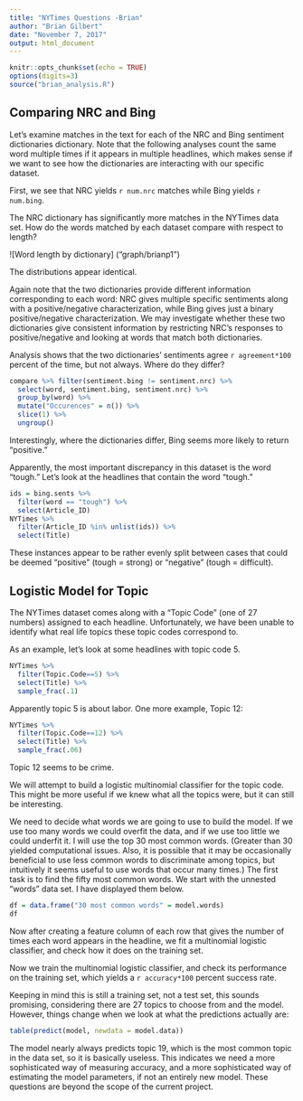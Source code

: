 ```yaml
---
title: "NYTimes Questions -Brian"
author: "Brian Gilbert"
date: "November 7, 2017"
output: html_document
---
```



```r
knitr::opts_chunk$set(echo = TRUE)
options(digits=3)
source("brian_analysis.R")
```

## Comparing NRC and Bing

Let's examine matches in the text for each of the NRC and Bing sentiment dictionaries dictionary. Note that the following analyses count the same word multiple times if it appears in multiple headlines, which makes sense if we want to see how the dictionaries are interacting with our specific dataset.

First, we see that NRC yields `r num.nrc` matches while Bing yields `r num.bing`.

The NRC dictionary has significantly more matches in the NYTimes data set. How do the words matched by each dataset compare with respect to length?

![Word length by dictionary] ("graph/brianp1")

The distributions appear identical.

Again note that the two dictionaries provide different information corresponding to each word: NRC gives multiple specific sentiments along with a positive/negative characterization, while Bing gives just a binary positive/negative characterization. We may investigate whether these two dictionaries give consistent information by restricting NRC's responses to positive/negative and looking at words that match both dictionaries.

Analysis shows that the two dictionaries' sentiments agree `r agreement*100` percent of the time, but not always. Where do they differ?

```r
compare %>% filter(sentiment.bing != sentiment.nrc) %>% 
  select(word, sentiment.bing, sentiment.nrc) %>% 
  group_by(word) %>%
  mutate("Occurences" = n()) %>%
  slice(1) %>%
  ungroup()
```

Interestingly, where the dictionaries differ, Bing seems more likely to return "positive."

Apparently, the most important discrepancy in this dataset is the word "tough." Let's look at the headlines that contain the word "tough."

```r
ids = bing.sents %>% 
  filter(word == "tough") %>%
  select(Article_ID) 
NYTimes %>%
  filter(Article_ID %in% unlist(ids)) %>%
  select(Title)
```

These instances appear to be rather evenly split between cases that could be deemed "positive" (tough = strong) or "negative" (tough = difficult).

## Logistic Model for Topic

The NYTimes dataset comes along with a "Topic Code" (one of 27 numbers) assigned to each headline. Unfortunately, we have been unable to identify what real life topics these topic codes correspond to.

As an example, let's look at some headlines with topic code 5.

```r
NYTimes %>% 
  filter(Topic.Code==5) %>%
  select(Title) %>%
  sample_frac(.1)
```

Apparently topic 5 is about labor. One more example, Topic 12:

```r
NYTimes %>% 
  filter(Topic.Code==12) %>%
  select(Title) %>%
  sample_frac(.06)
```

Topic 12 seems to be crime.

We will attempt to build a logistic multinomial classifier for the topic code. This might be more useful if we knew what all the topics were, but it can still be interesting.

We need to decide what words we are going to use to build the model. If we use too many words we could overfit the data, and if we use too little we could underfit it. I will use the top 30 most common words. (Greater than 30 yielded computational issues. Also, it is possible that it may be occasionally beneficial to use less common words to discriminate among topics, but intuitively it seems useful to use words that occur many times.) The first task is to find the fifty most common words. We start with the unnested "words" data set. I have displayed them below.

```r
df = data.frame("30 most common words" = model.words)
df
```

Now after creating a feature column of each row that gives the number of times each word appears in the headline, we fit a multinomial logistic classifier, and check how it does on the training set.

Now we train the multinomial logistic classifier, and check its performance on the training set, which yields a `r accuracy*100` percent success rate.

Keeping in mind this is still a training set, not a test set, this sounds promising, considering there are 27 topics to choose from and the model. However, things change when we look at what the predictions actually are:

```r
table(predict(model, newdata = model.data))
```

The model nearly always predicts topic 19, which is the most common topic in the data set, so it is basically useless. This indicates we need a more sophisticated way of measuring accuracy, and a more sophisticated way of estimating the model parameters, if not an entirely new model. These questions are beyond the scope of the current project.